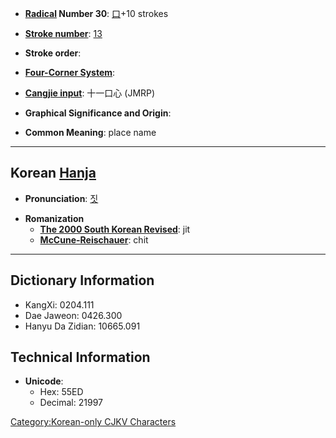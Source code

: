 * '''[[Wiktionary:Chinese radical index| Radical]] Number 30''': [[Wiktionary:Chinese radical index 口|口]]+10 strokes

* '''[[Wiktionary:Chinese total strokes index|Stroke number]]''': [[Wiktionary:Chinese total strokes index 13|13]]

* '''Stroke order''': 

* '''[[Wiktionary:Chinese four corner index|Four-Corner System]]''': 

* '''[[Wiktionary:Chinese Cangjie index|Cangjie input]]''': 十一口心 (JMRP)

* '''Graphical Significance and Origin''': 

* '''Common Meaning''': place name

----

== Korean [[Hanja]] ==

* '''Pronunciation''': [[짓]]

* '''Romanization'''
** '''[[The 2000 South Korean Revised Romanization|The 2000 South Korean Revised]]''': jit
** '''[[McCune-Reischauer]]''': chit

----

== Dictionary Information ==

* KangXi: 0204.111
* Dae Jaweon: 0426.300
* Hanyu Da Zidian: 10665.091

== Technical Information ==

* '''Unicode''':
** Hex: 55ED
** Decimal: 21997

[[Category:Korean-only CJKV Characters]]